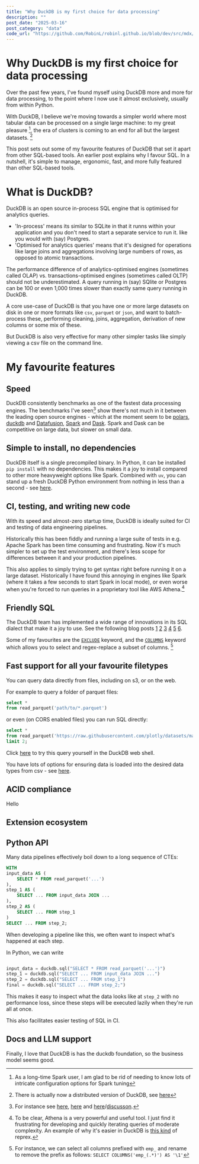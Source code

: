```yaml
---
title: "Why DuckDB is my first choice for data processing"
description: ""
post_date: "2025-03-16"
post_category: "data"
code_url: "https://github.com/RobinL/robinl.github.io/blob/dev/src/mdx/recommend_duckdb.mdx"
---
```



# Why DuckDB is my first choice for data processing

Over the past few years, I've found myself using DuckDB more and more for data processing, to the point where I now use it almost exclusively, usually from within Python.

With DuckDB, I believe we're moving towards a simpler world where most tabular data can be processed on a single large machine: to my great pleasure [^1], the era of clusters is coming to an end for all but the largest datasets. [^2]

[^1]: As a long-time Spark user, I am glad to be rid of needing to know lots of intricate configuration options for Spark tuning
[^2]: There is actually now a distributed version of DuckDB, see [here](https://mehdio.substack.com/p/duckdb-goes-distributed-deepseeks)

This post sets out some of my favourite features of DuckDB that set it apart from other SQL-based tools.  An  <Link to ="/recommend_sql/">earlier post</Link> explains why I favour SQL.   In a nutshell, it's simple to manage, ergonomic, fast, and more fully featured than other SQL-based tools.


# What is DuckDB?

DuckDB is an open source in-process SQL engine that is optimised for analytics queries.

- 'In-process' means its similar to SQLite in that it runns within your application and you don't need to start a separate service to run it. like you would with (say) Postgres.
- 'Optimised for analytics queries' means that it's designed for operations like large joins and aggregations involving large numbers of rows, as opposed to atomic transactions.

The performance difference of of analytics-optimised engines (sometimes called OLAP) vs. transactions-optimised engines (sometimes called OLTP) should not be underestimated. A query running in (say) SQlite or Postgres can be 100 or even 1,000 times slower than exactly same query running in DuckDB.

A core use-case of DuckDB is that you have one or more large datasets on disk in one or more formats like `csv`, `parquet` or `json`,  and want to batch-process these, performing cleaning, joins, aggregation, derivation of new columns or some mix of these.

But DuckDB is also very effective for many other simpler tasks like simply viewing a csv file on the command line.

# My favourite features

## Speed

DuckDB consistently benchmarks as one of the fastest data processing engines.  The benchmarks I've seen[^3] show there's not much in it between the leading open source engines - which at the moment seem to be [polars](https://pola.rs/), [duckdb](https://duckdb.org/) and [Datafusion](https://datafusion.apache.org/),  [Spark](https://spark.apache.org/) and [Dask](https://www.dask.org/).  Spark and Dask can be competitive on large data, but slower on small data.

[^3]: For instance see [here](https://docs.coiled.io/blog/tpch.html), [here](https://duckdblabs.github.io/db-benchmark/) and [here](https://milescole.dev/data-engineering/2024/12/12/Should-You-Ditch-Spark-DuckDB-Polars.html)/[discusson](https://news.ycombinator.com/item?id=42419224).

## Simple to install, no dependencies

DuckDB itself is a single precompiled binary.  In Python, it can be installed `pip install` with no dependencies.  This makes it a joy to install compared to other more heavyweight options like Spark.  Combined with `uv`, you can stand up a fresh DuckDB Python environment from nothing in less than a second - see [here](https://akrabat.com/using-uv-as-your-shebang-line/).

## CI, testing,  and writing new code

With its speed and almost-zero startup time, DuckDB is ideally suited for CI and testing of data engineering pipelines.

Historically this has been fiddly and running a large suite of tests in e.g. Apache Spark has been time consuming and frustrating.  Now it's much simpler to set up the test environment, and there's less scope for differences between it and your production pipelines.

This also applies to simply trying to get syntax right before running it on a large dataset.  Historically I have found this annoying in engines like Spark (where it takes a few seconds to start Spark in local mode), or even worse when you're forced to run queries in a proprietary tool like AWS Athena.[^4]

[^4]: To be clear, Athena is a very powerful and useful tool.  I just find it frustrating for developing and quickly iterating queries of moderate complexity.  An example of why it's easier in DuckDB is [this kind](https://github.com/duckdb/duckdb/discussions/16338#discussioncomment-12267144) of reprex.

## Friendly SQL

The DuckDB team has implemented a wide range of innovations in its SQL dialect that make it a joy to use. See the following blog posts [1](https://duckdb.org/2022/05/04/friendlier-sql.html) [2](https://duckdb.org/2023/08/23/even-friendlier-sql.html) [3](https://duckdb.org/docs/stable/sql/dialect/friendly_sql.html) [4](https://duckdb.org/2024/08/19/duckdb-tricks-part-1.html) [5](https://duckdb.org/2024/10/11/duckdb-tricks-part-2.html) [6](https://duckdb.org/2024/11/29/duckdb-tricks-part-3.html).

Some of my favourites are the [`EXCLUDE`](https://duckdb.org/docs/stable/sql/expressions/star.html#exclude-clause) keyword, and the [`COLUMNS`](https://duckdb.org/docs/stable/sql/query_syntax/select.html) keyword which allows you to select and regex-replace a subset of columns. [^5]

[^5]: For instance, we can select all columns prefixed with `emp_` and rename to remove the prefix as follows: `SELECT COLUMNS('emp_(.*)') AS '\1'`


## Fast support for all your favourite filetypes

You can query data directly from files, including on s3, or on the web.

For example to query a folder of parquet files:

```sql
select *
from read_parquet('path/to/*.parquet')
```

or even (on CORS enabled files) you can run SQL directly:

```sql
select *
from read_parquet('https://raw.githubusercontent.com/plotly/datasets/master/2015_flights.parquet')
limit 2;
```

Click [here](https://shell.duckdb.org/#queries=v0,select-*-from-read_parquet('https%3A%2F%2Fraw.githubusercontent.com%2Fplotly%2Fdatasets%2Fmaster%2F2015_flights.parquet')-limit-2~) to try this query yourself in the DuckDB web shell.

You have lots of options for ensuring data is loaded into the desired data types from csv - see [here](https://duckdb.org/docs/stable/data/csv/overview.html).


## ACID compliance

Hello

## Extension ecosystem


## Python API

Many data pipelines effectively boil down to a long sequence of CTEs:

```sql
WITH
input_data AS (
    SELECT * FROM read_parquet('...')
),
step_1 AS (
    SELECT ... FROM input_data JOIN ...
),
step_2 AS (
    SELECT ... FROM step_1
)
SELECT ... FROM step_2;
```

When developing a pipeline like this, we often want to inspect what's happened at each step.

In Python, we can write

```python

input_data = duckdb.sql("SELECT * FROM read_parquet('...')")
step_1 = duckdb.sql("SELECT ... FROM input_data JOIN ...")
step_2 = duckdb.sql("SELECT ... FROM step_1")
final = duckdb.sql("SELECT ... FROM step_2;")
```

This makes it easy to inspect what the data looks like at `step_2` with no performance loss, since these steps will be executed lazily when they're run all at once.

This also facilitates easier testing of SQL in CI.

## Docs and LLM support






Finally, I love that DuckDB is has the duckdb foundation, so the business model seems good.